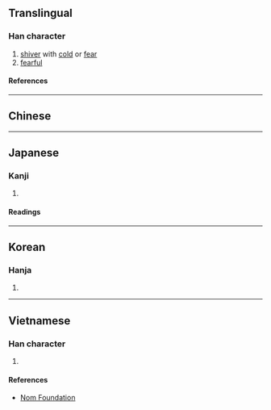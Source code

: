 {{character info/new}}
==Translingual==

===Han character===
{{Han char|rn=85|rad=水|as=13|sn=16|four=|canj=EYWD|ids=⿰氵稟}}

# [[shiver]] with [[cold]] or [[fear]]
# [[fearful]]

====References====
{{Han ref|kx=0652.380|dkj=18377|dj=1062.270|hdz=31763.040|uh=6F9F}}

----

==Chinese==
{{zh-see|凜|a}}

----

==Japanese==

===Kanji===
{{ja-kanji|grade=|rs=水13}}

# {{rfdef|ja|sort=水13}}

====Readings====
{{ja-readings
|on=りん
|kun=さむい
}}

----

==Korean==

===Hanja===
{{ko-hanja|hangeul=[[름]]>[[늠]]|eumhun=|rv=reum>neum|mr=rŭm>nŭm|y=lum>num}}

# {{rfdef|ko|sort=水13}}

----

==Vietnamese==

===Han character===
{{vi-readings|rs=水13|reading=[[bòm]], [[bõm]]}}

# {{rfdef|vi|sort=一水13}}

====References====
*[http://nomfoundation.org/common/nom_details.php?codepoint=6f9f Nom Foundation]